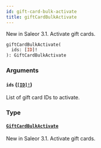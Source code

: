 ```yaml
---
id: gift-card-bulk-activate
title: giftCardBulkActivate
---
```


New in Saleor 3.1. Activate gift cards.

```graphql
giftCardBulkActivate(
  ids: [ID]!
): GiftCardBulkActivate

```

### Arguments

#### `ids` ([`[ID]!`](../../../developer/api-reference/scalars/id))

List of gift card IDs to activate.

### Type

#### [`GiftCardBulkActivate`](../../../developer/api-reference/objects/gift-card-bulk-activate)

New in Saleor 3.1. Activate gift cards.
